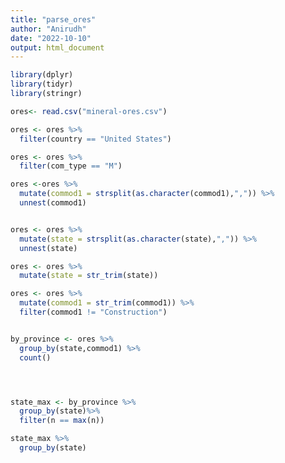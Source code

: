 ```yaml
---
title: "parse_ores"
author: "Anirudh"
date: "2022-10-10"
output: html_document
---
```


```r

library(dplyr)
library(tidyr)
library(stringr)
```

```r

ores<- read.csv("mineral-ores.csv")

ores <- ores %>%
  filter(country == "United States")

ores <- ores %>%
  filter(com_type == "M")

ores <-ores %>%
  mutate(commod1 = strsplit(as.character(commod1),",")) %>%
  unnest(commod1)


ores <- ores %>%
  mutate(state = strsplit(as.character(state),",")) %>%
  unnest(state)

ores <- ores %>%
  mutate(state = str_trim(state))

ores <- ores %>%
  mutate(commod1 = str_trim(commod1)) %>%
  filter(commod1 != "Construction")



```

```r

by_province <- ores %>%
  group_by(state,commod1) %>%
  count()




state_max <- by_province %>%
  group_by(state)%>%
  filter(n == max(n))

```

```r
state_max %>%
  group_by(state)

``` 





